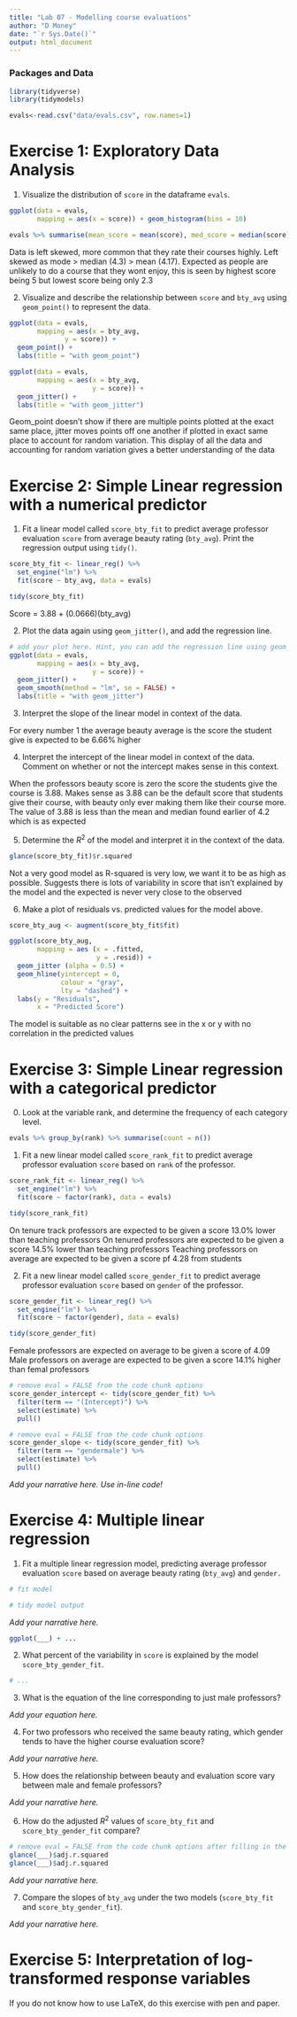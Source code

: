 ```yaml
---
title: "Lab 07 - Modelling course evaluations"
author: "D Money"
date: "`r Sys.Date()`"
output: html_document
---
```


### Packages and Data

```r
library(tidyverse)
library(tidymodels)

```

```r
evals<-read.csv("data/evals.csv", row.names=1)
```

# Exercise 1: Exploratory Data Analysis

1.  Visualize the distribution of `score` in the dataframe `evals`.

```r
ggplot(data = evals,
       mapping = aes(x = score)) + geom_histogram(bins = 10)

evals %>% summarise(mean_score = mean(score), med_score = median(score), mode_score = mode(score), max_score = max(score), min_score = min(score))

```

Data is left skewed, more common that they rate their courses highly. Left skewed as mode > median (4.3) > mean (4.17). Expected as people are unlikely to do a course that they wont enjoy, this is seen by highest score being 5 but lowest score being only 2.3

2.  Visualize and describe the relationship between `score` and `bty_avg` using `geom_point()` to represent the data.

```r
ggplot(data = evals,
       mapping = aes(x = bty_avg,
              y = score)) +
  geom_point() +
  labs(title = "with geom_point")

ggplot(data = evals,
       mapping = aes(x = bty_avg,
                     y = score)) + 
  geom_jitter() + 
  labs(title = "with geom_jitter")
```

Geom_point doesn't show if there are multiple points plotted at the exact same place, jitter moves points off one another if plotted in exact same place to account for random variation. This display of all the data and accounting for random variation gives a better understanding of the data

# Exercise 2: Simple Linear regression with a numerical predictor

1.  Fit a linear model called `score_bty_fit` to predict average professor evaluation `score` from average beauty rating (`bty_avg`). Print the regression output using `tidy()`.

```r
score_bty_fit <- linear_reg() %>%
  set_engine("lm") %>%
  fit(score ~ bty_avg, data = evals)
```

```r
tidy(score_bty_fit)
```

Score = 3.88 + (0.0666)(bty_avg)

2.  Plot the data again using `geom_jitter()`, and add the regression line.

```r
# add your plot here. Hint, you can add the regression line using geom_smooth()
ggplot(data = evals,
       mapping = aes(x = bty_avg,
                     y = score)) + 
  geom_jitter() + 
  geom_smooth(method = "lm", se = FALSE) + 
  labs(title = "with geom_jitter")
```

3.  Interpret the slope of the linear model in context of the data.

For every number 1 the average beauty average is the score the student give is expected to be 6.66% higher

4.  Interpret the intercept of the linear model in context of the data. Comment on whether or not the intercept makes sense in this context.

When the professors beauty score is zero the score the students give the course is 3.88. Makes sense as 3.88 can be the default score that students give their course, with beauty only ever making them like their course more. The value of 3.88 is less than the mean and median found earlier of 4.2 which is as expected

5.  Determine the $R^2$ of the model and interpret it in the context of the data.

```r
glance(score_bty_fit)$r.squared
```

Not a very good model as R-squared is very low, we want it to be as high as possible. Suggests there is lots of variability in score that isn't explained by the model and the expected is never very close to the observed

6.  Make a plot of residuals vs. predicted values for the model above.

```r
score_bty_aug <- augment(score_bty_fit$fit)

ggplot(score_bty_aug,
       mapping = aes (x = .fitted,
                      y = .resid)) + 
  geom_jitter (alpha = 0.5) +
  geom_hline(yintercept = 0,
             colour = "gray",
             lty = "dashed") + 
  labs(y = "Residuals",
       x = "Predicted Score")
```
The model is suitable as no clear patterns see in the x or y with no correlation in the predicted values


# Exercise 3: Simple Linear regression with a categorical predictor

0.  Look at the variable rank, and determine the frequency of each category level.

```r
evals %>% group_by(rank) %>% summarise(count = n())
```

1.  Fit a new linear model called `score_rank_fit` to predict average professor evaluation `score` based on `rank` of the professor.

```r
score_rank_fit <- linear_reg() %>%
  set_engine("lm") %>%
  fit(score ~ factor(rank), data = evals)

tidy(score_rank_fit)
```

On tenure track professors are expected to be given a score 13.0% lower than teaching professors
On tenured professors are expected to be given a score 14.5% lower than teaching professors
Teaching professors on average are expected to be given a score pf 4.28 from students



2.  Fit a new linear model called `score_gender_fit` to predict average professor evaluation `score` based on `gender` of the professor.

```r
score_gender_fit <- linear_reg() %>%
  set_engine("lm") %>%
  fit(score ~ factor(gender), data = evals)

tidy(score_gender_fit)
```
Female professors are expected on average to be given a score of 4.09
Male professors on average are expected to be given a score 14.1% higher than femal professors


```r
# remove eval = FALSE from the code chunk options
score_gender_intercept <- tidy(score_gender_fit) %>% 
  filter(term == "(Intercept)") %>%
  select(estimate) %>%
  pull()
```

```r
# remove eval = FALSE from the code chunk options
score_gender_slope <- tidy(score_gender_fit) %>% 
  filter(term == "gendermale") %>%
  select(estimate) %>%
  pull()
```

*Add your narrative here. Use in-line code!*

# Exercise 4: Multiple linear regression

1.  Fit a multiple linear regression model, predicting average professor evaluation `score` based on average beauty rating (`bty_avg`) and `gender.`

```r
# fit model

# tidy model output
```

*Add your narrative here.*

```r
ggplot(___) + ...
```

2.  What percent of the variability in `score` is explained by the model `score_bty_gender_fit`.

```r
# ...
```

3.  What is the equation of the line corresponding to just male professors?

*Add your equation here.*

4.  For two professors who received the same beauty rating, which gender tends to have the higher course evaluation score?

*Add your narrative here.*

5.  How does the relationship between beauty and evaluation score vary between male and female professors?

*Add your narrative here.*

6.  How do the adjusted $R^2$ values of `score_bty_fit` and `score_bty_gender_fit` compare?

```r
# remove eval = FALSE from the code chunk options after filling in the blanks
glance(___)$adj.r.squared
glance(___)$adj.r.squared
```

*Add your narrative here.*

7.  Compare the slopes of `bty_avg` under the two models (`score_bty_fit` and `score_bty_gender_fit`).

*Add your narrative here.*

# Exercise 5: Interpretation of log-transformed response variables

If you do not know how to use LaTeX, do this exercise with pen and paper.
